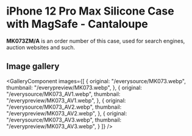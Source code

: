 
# iPhone 12 Pro Max Silicone Case with MagSafe - Cantaloupe

<Callout type='info' emoji='👉🏻'>**MK073ZM/A** is an order number of this case, used for search engines, auction websites and such.</Callout>

## Image gallery

<GalleryComponent
    images={[
      {
        original: "/everysource/MK073.webp",
        thumbnail: "/everypreview/MK073.webp",
      },
      {
        original: "/everysource/MK073_AV1.webp",
        thumbnail: "/everypreview/MK073_AV1.webp",
      },
      {
        original: "/everysource/MK073_AV2.webp",
        thumbnail: "/everypreview/MK073_AV2.webp",
      },
      {
        original: "/everysource/MK073_AV3.webp",
        thumbnail: "/everypreview/MK073_AV3.webp",
      }
    ]}
  />
